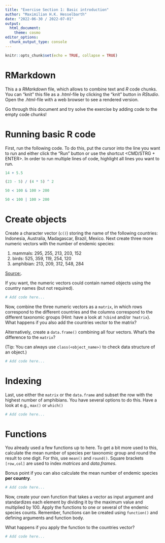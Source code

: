 ```yaml
---
title: "Exercise Section 1: Basic introduction"
author: "Maximilian H.K. Hesselbarth"
date: "2022-06-30 / 2022-07-01"
output:
  html_document:
    theme: cosmo
editor_options: 
  chunk_output_type: console
---
```


```r
knitr::opts_chunk$set(echo = TRUE, collapse = TRUE)
```

# RMarkdown

This a a _RMarkdown_ file, which allows to combine text and _R_ code chunks. You can "knit" this file as a _.html_-file by clicking the "knit" button in _RStudio_. Open the _.html_-file with a web browser to see a rendered version.

Go through this document and try solve the exercise by adding code to the empty code chunks!

# Running basic R code

First, run the following code. To do this, put the cursor into the line you want to run and either click the "Run" button or use the shortcut <CMD/STRG + ENTER>. In order to run multiple lines of code, highlight all lines you want to run.

```r
14 + 5.5

(23 - 5) / (4 * 5) ^ 2

50 < 100 & 100 > 200

50 < 100 | 100 > 200
```

# Create objects

Create a character vector (`c()`) storing the name of the following countries: Indonesia, Australia, Madagascar, Brazil, Mexico. Next create three more numeric vectors with the number of endemic species:

1) mammals: 295, 255, 213, 203, 152
2) birds: 525, 359, 119, 254, 120
3) amphibian:  213, 209, 312, 548, 284

[Source:](https://ourworldindata.org/biodiversity-and-wildlife).

If you want, the numeric vectors could contain named objects using the country names (but not required).

```r

# Add code here...

```

Now, combine the three numeric vectors as a `matrix`, in which rows correspond to the different countries and the columns correspond to the different taxonomic groups (Hint: have a look at `?cbind` and/or `?matrix`). What happens if you also add the countries vector to the matrix?

Alternatively, create a `data.frame()` combining all four vectors. What's the difference to the `matrix`?

(Tip: You can always use `class(<object_name>)` to check data structure of an object.)

```r

# Add code here...

```

# Indexing

Last, use either the `matrix` or the `data.frame` and subset the row with the highest number of amphibians. You have several options to do this. Have a look at e.g., `max()` or `which()`

```r

# Add code here...

```

# Functions

You already used a few functions up to here. To get a bit more used to this, calculate the mean number of species per taxonomic group and round the result to one digit. For this, use `mean()` and `round()`. Square brackets `[row,col]` are used to index _matrices_ and _data.frames_.

Bonus point if you can also calculate the mean number of endemic species **per country**.

```r

# Add code here...

```

Now, create your own function that takes a vector as input argument and standardizes each element by dividing it by the maximum value and multiplied by 100. Apply the functions to one or several of the endemic species counts. Remember, functions can be created using `function()` and defining arguments and function body.

What happens if you apply the function to the countries vector?

```r

# Add code here...

```
